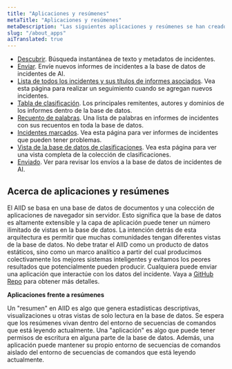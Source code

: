 ```yaml
---
title: "Aplicaciones y resúmenes"
metaTitle: "Aplicaciones y resúmenes"
metaDescription: "Las siguientes aplicaciones y resúmenes se han creado para integrarse con el AIID"
slug: "/about_apps"
aiTranslated: true
---
```


* [Descubrir](/apps/discover). Búsqueda instantánea de texto y metadatos de incidentes.
* [Enviar](/apps/submit). Envíe nuevos informes de incidentes a la base de datos de incidentes de AI.
* [Lista de todos los incidentes y sus títulos de informes asociados](/summaries/incidents). Vea esta página para realizar un seguimiento cuando se agregan nuevos incidentes.
* [Tabla de clasificación](/summaries/classifications). Los principales remitentes, autores y dominios de los informes dentro de la base de datos.
* [Recuento de palabras](/summaries/wordcounts). Una lista de palabras en informes de incidentes con sus recuentos en toda la base de datos.
* [Incidentes marcados](/summaries/flagged). Vea esta página para ver informes de incidentes que pueden tener problemas.
* [Vista de la base de datos de clasificaciones](/apps/classifications). Vea esta página para ver una vista completa de la colección de clasificaciones.
* [Enviado](/apps/submitted). Ver para revisar los envíos a la base de datos de incidentes de AI.

## Acerca de aplicaciones y resúmenes ##

El AIID se basa en una base de datos de documentos y una colección de aplicaciones de navegador sin servidor. Esto significa que la base de datos es altamente extensible y la capa de aplicación puede tener un número ilimitado de vistas en la base de datos. La intención detrás de esta arquitectura es permitir que muchas comunidades tengan diferentes vistas de la base de datos. No debe tratar el AIID como un producto de datos estáticos, sino como un marco analítico a partir del cual producimos colectivamente los mejores sistemas inteligentes y evitamos los peores resultados que potencialmente pueden producir. Cualquiera puede enviar una aplicación que interactúe con los datos del incidente. Vaya a [GitHub Repo](https://github.com/PartnershipOnAI/aiid) para obtener más detalles.

**Aplicaciones frente a resúmenes**

Un "resumen" en AIID es algo que genera estadísticas descriptivas, visualizaciones u otras vistas de solo lectura en la base de datos. Se espera que los resúmenes vivan dentro del entorno de secuencias de comandos que está leyendo actualmente. Una "aplicación" es algo que puede tener permisos de escritura en alguna parte de la base de datos. Además, una aplicación puede mantener su propio entorno de secuencias de comandos aislado del entorno de secuencias de comandos que está leyendo actualmente.